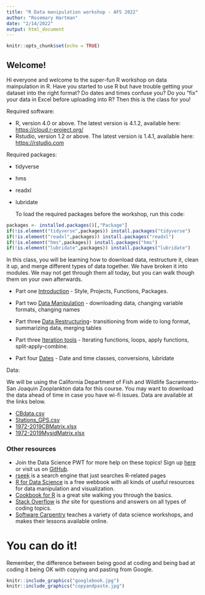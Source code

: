 ```yaml
---
title: "R Data manipulation workshop - AFS 2022"
author: "Rosemary Hartman"
date: "2/14/2022"
output: html_document
---
```


```r
knitr::opts_chunk$set(echo = TRUE)
```

## Welcome!

Hi everyone and welcome to the super-fun R workshop on data mainpulation in R. Have you started to use R but have trouble getting your dataset into the right format? Do dates and times confuse you? Do you "fix" your data in Excel before uploading into R? Then this is the class for you!

Required software: 

* R, version 4.0 or above. The latest version is 4.1.2, available here: [https://cloud.r-project.org/](https://cloud.r-project.org/) 
* Rstudio, version 1.2 or above. The latest version is 1.4.1, available here: [https://rstudio.com](https://rstudio.com/products/rstudio/download/#download)  

Required packages: 

* tidyverse
* hms
* readxl
* lubridate

  To load the required packages before the workshop, run this code:
  
```r
packages <- installed.packages()[,"Package"]
if(!is.element("tidyverse",packages)) install.packages("tidyverse")
if(!is.element("readxl",packages)) install.packages("readxl")
if(!is.element("hms",packages)) install.packages("hms")
if(!is.element("lubridate",packages)) install.packages("lubridate")

```


In this class, you will be learning how to download data, restructure it, clean it up, and merge different types of data together. We have broken it into modules. We may not get through them all today, but you can walk though them on your own afterwards.


* Part one [Introduction](IntrotoDataManip.html) - Style, Projects, Functions, Packages.

* Part two [Data Manipulation](data-mainpulation.html) - downloading data, changing variable formats, changing names

* Part three [Data Restructuring](dataset-restructuring.html)- transitioning from wide to long format, summarizing data, merging tables

* Part three [Iteration tools](applyfunctions.html) - Iterating functions, loops, apply functions, split-apply-combine.

* Part four [Dates](Date-manipulation.html) - Date and time classes, conversions, lubridate


Data:

We will be using the California Department of Fish and Wildlife Sacramento-San Joaquin Zooplankton data for this course. You may want to download the data ahead of time in case you have wi-fi issues. Data are available at the links below.

* [CBdata.csv](https://github.com/InteragencyEcologicalProgram/RforIEPworkshop/raw/master/Data%20manipulation/CBdata.csv)
* [Stations_GPS.csv](https://github.com/InteragencyEcologicalProgram/RforIEPworkshop/raw/master/Data%20manipulation/Stations_GPS.csv)
* [1972-2019CBMatrix.xlsx](https://filelib.wildlife.ca.gov/Public/IEP_Zooplankton/1972-2019CBMatrix.xlsx)
* [1972-2019MysidMatrix.xlsx](https://filelib.wildlife.ca.gov/Public/IEP_Zooplankton/1972-2019MysidMatrix.xlsx)


### Other resources

* Join the Data Science PWT for more help on these topics! Sign up [here](https://groups.google.com/forum/#!forum/bay-delta-datascience)
or visit us on [GitHub](https://github.com/InteragencyEcologicalProgram/DataScience).
* [rseek](rseek.org) is a search engine that just searches R-related pages
* [R for Data Science](https://r4ds.had.co.nz/index.html) is a free webbook with all kinds of useful resources for data manipulation and visualization.
* [Cookbook for R](http://www.cookbook-r.com/) is a great site walking you through the basics.
* [Stack Overflow](https://stackoverflow.com/) is *the* site for questions and answers on all types of coding topics.
* [Software Carpentry](https://software-carpentry.org/lessons/) teaches a variety of data science workshops, and makes their lessons available online.



# You can do it!

Remember, the difference between being good at coding and being bad at coding it being OK with copying and pasting from Google.

```r
knitr::include_graphics("googlebook.jpg")
knitr::include_graphics("copyandpaste.jpg")
```

